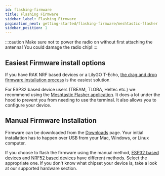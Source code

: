 ```yaml
---
id: flashing-firmware
title: Flashing Firmware
sidebar_label: Flashing Firmware
pagination_next: getting-started/flashing-firmware/meshtastic-flasher
sidebar_position: 1
---
```



:::caution
Make sure not to power the radio on without first attaching the antenna! You could damage the radio chip!
:::

## Easiest Firmware install options

If you have RAK NRF based devices or a LilyGO T-Echo, [the drag and drop firmware installation process](/docs/getting-started/flashing-firmware/flashing-nrf52) is the easiest solution.

For ESP32 based device users (TBEAM, TLORA, Heltec etc.) we recommend using the [Meshtastic Flasher application](/docs/getting-started/flashing-firmware/meshtastic-flasher). It does a lot under the hood to prevent you from needing to use the terminal. It also allows you to configure your device.

## Manual Firmware Installation

Firmware can be downloaded from the [Downloads](/downloads) page. Your initial installation has to happen over USB from your Mac, Windows, or Linux computer.

If you choose to flash the firmware using the manual method, [ESP32 based devices](/docs/getting-started/flashing-firmware/flashing-esp32) and [NRF52 based devices](/docs/getting-started/flashing-firmware/flashing-nrf52) have different methods. Select the appropriate one. If you don't know what chipset your device is, take a look at our supported hardware section.
